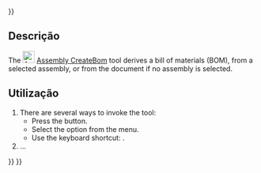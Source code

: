 <languages/>
{{UnfinishedDocu{{#translation:}}}}

<div lang="en" dir="ltr" class="mw-content-ltr">
{{Docnav
|[[Assembly_CreateView|CreateView]]
|[[Assembly_ExportASMT|ExportASMT]]
|[[Assembly_Workbench|Assembly]]
|IconL=Assembly_CreateView.svg
|IconR=Assembly_ExportASMT.svg
|IconC=Workbench_Assembly.svg
}}
</div>

<div lang="en" dir="ltr" class="mw-content-ltr">
{{GuiCommand
|Name=Assembly CreateBom
|MenuLocation=Assembly → Create Bill of Materials
|Workbenches=[[Assembly_Workbench|Assembly]]
|Shortcut={{KEY|O}}
|Version=1.0
|SeeAlso=
}}
</div>

<span id="Description"></span>
==Descrição==

<div lang="en" dir="ltr" class="mw-content-ltr">
The [[Image:Assembly_CreateBom.svg|24px]] [[Assembly_CreateBom|Assembly CreateBom]] tool derives a bill of materials (BOM), from a selected assembly, or from the document if no assembly is selected.
</div>

<span id="Usage"></span>
==Utilização==

<div lang="en" dir="ltr" class="mw-content-ltr">
# There are several ways to invoke the tool:
#* Press the {{Button|[[Image:Assembly_CreateBom.svg|16px]] [[Assembly_CreateBom|Create Bill of Materials]]}} button.
#* Select the {{MenuCommand|Assembly → [[Image:Assembly_CreateBom.svg|16px]] Create Bill of Materials}} option from the menu.
#* Use the keyboard shortcut: {{KEY|O}}.
# ...
</div>


<div lang="en" dir="ltr" class="mw-content-ltr">
{{Docnav
|[[Assembly_CreateView|CreateView]]
|[[Assembly_ExportASMT|ExportASMT]]
|[[Assembly_Workbench|Assembly]]
|IconL=Assembly_CreateView.svg
|IconR=Assembly_ExportASMT.svg
|IconC=Workbench_Assembly.svg
}}
</div>

{{Assembly_Tools_navi{{#translation:}}}}
{{Userdocnavi{{#translation:}}}}